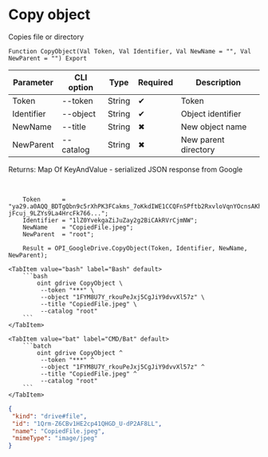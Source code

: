 ﻿---
sidebar_position: 7
description: Copy object and other functions to work with Google Drive in the Open Integration Package, a free open-source integration library for 1C:Enterprise 8, OneScript and CLI
keywords: [1C, 1С, 1С:Enterprise, 1С:Enterprise 8.3, API, Integration, Services, Exchange, OneScript, CLI, Google Drive]
---


# Copy object
 Copies file or directory



`Function CopyObject(Val Token, Val Identifier, Val NewName = "", Val NewParent = "") Export`

  | Parameter | CLI option | Type | Required | Description |
  |-|-|-|-|-|
  | Token | --token | String | &#x2714; | Token |
  | Identifier | --object | String | &#x2714; | Object identifier |
  | NewName | --title | String | &#x2716; | New object name |
  | NewParent | --catalog | String | &#x2716; | New parent directory |

  
  Returns:  Map Of KeyAndValue - serialized JSON response from Google

<br/>




```bsl title="1C:Enterprise/OneScript code example"
    Token      = "ya29.a0AQQ_BDTgQbn9c5rXhPK3FCakms_7oKkdIWE1CCQFnSPftb2RxvloVqnYOcnsAKhXrD0Gq8Tz2Kgn5IBXG5E25uksZfvvTtXob-jFcuj_9LZYs9La4HrcFk766...";
    Identifier = "1lZ0YvekgaZiJuZay2g2BiCAkRVrCjmNW";
    NewName    = "CopiedFile.jpeg";
    NewParent  = "root";

    Result = OPI_GoogleDrive.CopyObject(Token, Identifier, NewName, NewParent);
```
 

 <Tabs>
  
    <TabItem value="bash" label="Bash" default>
        ```bash
            oint gdrive CopyObject \
             --token "***" \
             --object "1FYM8U7Y_rkouPeJxj5CgJiY9dvvXl57z" \
             --title "CopiedFile.jpeg" \
             --catalog "root"
        ```
    </TabItem>
  
    <TabItem value="bat" label="CMD/Bat" default>
        ```batch
            oint gdrive CopyObject ^
             --token "***" ^
             --object "1FYM8U7Y_rkouPeJxj5CgJiY9dvvXl57z" ^
             --title "CopiedFile.jpeg" ^
             --catalog "root"
        ```
    </TabItem>
</Tabs>


```json title="Result"
{
 "kind": "drive#file",
 "id": "1Qrm-Z6CBv1HE2cp41QHGD_U-dP2AF8LL",
 "name": "CopiedFile.jpeg",
 "mimeType": "image/jpeg"
}
```

